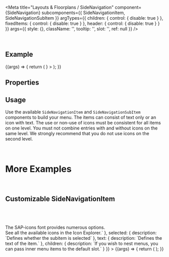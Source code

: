 
<Meta
  title="Layouts & Floorplans / SideNavigation"
  component={SideNavigation}
  subcomponents={{ SideNavigationItem, SideNavigationSubItem }}
  argTypes={{
    children: { control: { disable: true } },
    fixedItems: { control: { disable: true } },
    header: { control: { disable: true } }
  }}
  args={{
    style: {},
    className: '',
    tooltip: '',
    slot: '',
    ref: null
  }}
/>

<DocsHeader />

<br />

## Example

<Canvas>
  <Story name="Default">
    {(args) => {
      return (
        <SideNavigation
          {...args}
          fixedItems={
            <>
              <SideNavigationItem text="Useful Links" icon="chain-link" />
              <SideNavigationItem text="History" icon="history" />
            </>
          }
        >
          <SideNavigationItem text="Home" icon="home" />
          <SideNavigationItem text="People" expanded icon="group">
            <SideNavigationSubItem text="From My Team" />
            <SideNavigationSubItem text="From Other Teams" />
          </SideNavigationItem>
          <SideNavigationItem text="Locations" icon="locate-me" selected />
          <SideNavigationItem text="Events" icon="calendar">
            <SideNavigationSubItem text="Local" />
            <SideNavigationSubItem text="Others" />
          </SideNavigationItem>
        </SideNavigation>
      );
    }}
  </Story>
</Canvas>

## Properties

<ArgsTable story="Default" />

## Usage

Use the available `SideNavigationItem` and `SideNavigationSubItem` components to build your menu. The items can consist of text only or an icon with text. The use or non-use of icons must be consistent for all items on one level. You must not combine entries with and without icons on the same level. We strongly recommend that you do not use icons on the second level.

<br />

# More Examples

<br />

## Customizable SideNavigationItem

<Canvas>
  <Story
    name="Customizable SideNavigationItem"
    args={{
      expanded: true,
      icon: 'wrench',
      selected: false,
      text: 'Customizable Item'
    }}
    argTypes={{
      collapsed: { table: { disable: true } },
      fixedItems: { table: { disable: true } },
      expanded: { description: `Defines if the item is expanded` },
      icon: {
        description: `Defines the icon of the item. <br><br><br/><br/>The SAP-icons font provides numerous options. <br> See all the available icons in the <ui5-link target="_blank" href="https://openui5.hana.ondemand.com/test-resources/sap/m/demokit/iconExplorer/webapp/index.html" class="api-table-content-cell-link">Icon Explorer</ui5-link>.`
      },
      selected: { description: `Defines whether the subitem is selected` },
      text: { description: `Defines the text of the item.` },
      children: { description: `If you wish to nest menus, you can pass inner menu items to the default slot.` }
    }}
  >
    {(args) => {
      return (
        <SideNavigation>
          <SideNavigationItem {...args}>
            <SideNavigationSubItem text="SideNavigationSubItem 1" />
            <SideNavigationSubItem text="SideNavigationSubItem 2" />
          </SideNavigationItem>
        </SideNavigation>
      );
    }}
  </Story>
</Canvas>

<ArgsTable story="Customizable SideNavigationItem" />

<Footer />
